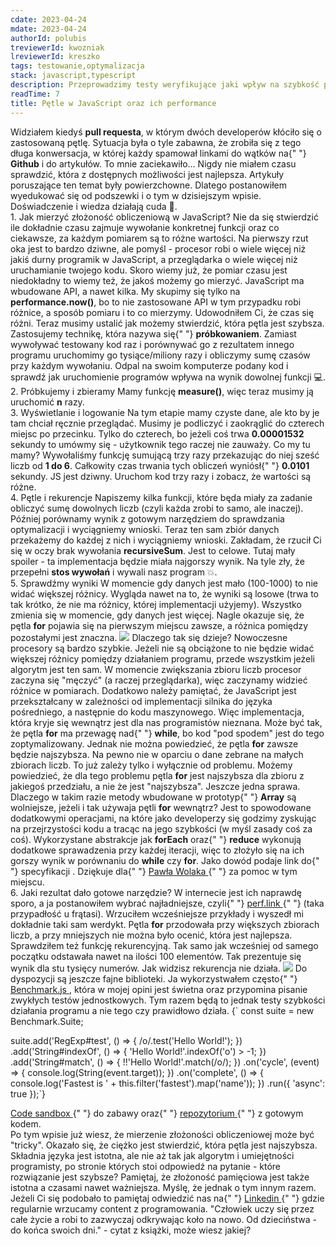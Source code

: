 ```yaml
---
cdate: 2023-04-24
mdate: 2023-04-24
authorId: polubis
treviewerId: kwozniak
lreviewerId: kreszko
tags: testowanie,optymalizacja
stack: javascript,typescript
description: Przeprowadzimy testy weryfikujące jaki wpływ na szybkość programu mogą mieć różne pętle w JavaScript.
readTime: 7
title: Pętle w JavaScript oraz ich performance
---
```


<Prelude label="Wstęp">
  <M>
    Widziałem kiedyś <B>pull requesta</B>, w którym dwóch developerów kłóciło
    się o zastosowaną pętlę. Sytuacja była o tyle zabawna, że zrobiła się z tego
    długa konwersacja, w której każdy spamował linkami do wątków na{" "}
    <B>Github</B> i do artykułów.
  </M>
  <M>
    To mnie zaciekawiło... Nigdy nie miałem czasu sprawdzić, która z dostępnych
    możliwości jest najlepsza. Artykuły poruszające ten temat były
    powierzchowne. Dlatego postanowiłem wyedukować się od podszewki i o tym w
    dzisiejszym wpisie.
  </M>
  <Hint hasBg>Doświadczenie i wiedza działają cuda 🚀.</Hint>
</Prelude>

<Section>
  <XL>1. Jak mierzyć złożoność obliczeniową w JavaScript?</XL>
  <M>
    Nie da się stwierdzić ile dokładnie czasu zajmuje wywołanie konkretnej
    funkcji oraz co ciekawsze, za każdym pomiarem są to różne wartości. Na
    pierwszy rzut oka jest to bardzo dziwne, ale pomyśl - procesor robi o wiele
    więcej niż jakiś durny programik w JavaScript, a przeglądarka o wiele więcej
    niż uruchamianie twojego kodu.
  </M>
  <M>
    Skoro wiemy już, że pomiar czasu jest niedokładny to wiemy też, że jakoś
    możemy go mierzyć. JavaScript ma wbudowane API, a nawet kilka. My skupimy
    się tylko na <B>performance.now()</B>, bo to nie zastosowane API w tym
    przypadku robi różnice, a sposób pomiaru i to co mierzymy.
  </M>
  <Snippet
    linesCount={10}
    description="Funkcja mierząca czas trwania dowolnej innej funkcji"
    src="https://raw.githubusercontent.com/polubis/loops-performance-in-javascript/main/src/performance/measure.ts"
  />
  <Snippet
    linesCount={12}
    description="Przykładowe wykorzystanie funkcji measure"
    src="https://raw.githubusercontent.com/polubis/loops-performance-in-javascript/main/src/snippets/memory-used.ts"
  />
  <M>
    Udowodniłem Ci, że czas się różni. Teraz musimy ustalić jak możemy
    stwierdzić, która pętla jest szybsza. Zastosujemy technikę, która nazywa się{" "}
    <B>próbkowaniem</B>. Zamiast wywoływać testowany kod raz i porównywać go z
    rezultatem innego programu uruchomimy go tysiące/miliony razy i obliczymy
    sumę czasów przy każdym wywołaniu.
  </M>
  <Hint hasBg>
    Odpal na swoim komputerze podany kod i sprawdź jak uruchomienie programów
    wpływa na wynik dowolnej funkcji 💻.
  </Hint>
</Section>

<Section>
  <XL>2. Próbkujemy i zbieramy</XL>
  <M>
    Mamy funkcję <B>measure()</B>, więc teraz musimy ją uruchomić <B>n</B> razy.
  </M>
  <Snippet
    linesCount={22}
    description="Funkcja do zbierania wyników"
    src="https://raw.githubusercontent.com/polubis/loops-performance-in-javascript/main/src/performance/run-probes.ts"
  />
  <Snippet
    linesCount={12}
    description="Wykorzystanie funkcji runProbes()"
    src="https://raw.githubusercontent.com/polubis/loops-performance-in-javascript/main/src/snippets/run-probes-used.ts"
  />
</Section>

<Section>
  <XL>3. Wyświetlanie i logowanie</XL>
  <M>
    Na tym etapie mamy czyste dane, ale kto by je tam chciał ręcznie przeglądać.
    Musimy je podliczyć i zaokrąglić do czterech miejsc po przecinku. Tylko do
    czterech, bo jeżeli coś trwa <B>0.00001532</B> sekundy to umówmy się -
    użytkownik tego raczej nie zauważy.
  </M>
  <Snippet
    linesCount={31}
    description="Funkcja do podsumowania wyniku"
    src="https://raw.githubusercontent.com/polubis/loops-performance-in-javascript/main/src/performance/summarize.ts"
  />
  <Snippet
    linesCount={23}
    description="Mamy rezultat"
    src="https://raw.githubusercontent.com/polubis/loops-performance-in-javascript/main/src/snippets/summary-used.ts"
  />
  <M>
    Co my tu mamy? Wywołaliśmy funkcję sumującą trzy razy przekazując do niej
    sześć liczb od <B>1 do 6</B>. Całkowity czas trwania tych obliczeń wyniósł{" "}
    <B>0.0101</B> sekundy.
  </M>
  <Hint hasBg>
    JS jest dziwny. Uruchom kod trzy razy i zobacz, że wartości są różne.
  </Hint>
</Section>

<Section>
  <XL>4. Pętle i rekurencje</XL>
  <M>
    Napiszemy kilka funkcji, które będa miały za zadanie obliczyć sumę dowolnych
    liczb (czyli każda zrobi to samo, ale inaczej). Później porównamy wynik z
    gotowym narzędziem do sprawdzania optymalizacji i wyciągniemy wnioski.
  </M>
  <Snippet
    linesCount={49}
    description="Masz jakiegoś faworyta?"
    src="https://raw.githubusercontent.com/polubis/loops-performance-in-javascript/main/src/sum.ts"
  />
  <M>
    Teraz ten sam zbiór danych przekażemy do każdej z nich i wyciągniemy
    wnioski.
  </M>
  <Snippet
    linesCount={82}
    description="Pokazujemy rezultat i dajemy możliwość zmiany parametrów"
    src="https://raw.githubusercontent.com/polubis/loops-performance-in-javascript/main/src/App.tsx"
  />
  <M>
    Zakładam, że rzucił Ci się w oczy brak wywołania <B>recursiveSum</B>. Jest
    to celowe. Tutaj mały spoiler - ta implementacja będzie miała najgorszy
    wynik. Na tyle zły, że przepełni <B>stos wywołań</B> i wywali nasz program
    💥.
  </M>
</Section>

<Section>
  <XL>5. Sprawdźmy wyniki</XL>
  <M>
    W momencie gdy danych jest mało (100-1000) to nie widać większej różnicy.
    Wygląda nawet na to, że wyniki są losowe (trwa to tak krótko, że nie ma
    różnicy, której implementacji użyjemy). Wszystko zmienia się w momencie, gdy
    danych jest więcej. Nagle okazuje się, że pętla <B>for</B> pojawia się na
    pierwszym miejscu zawsze, a różnica pomiędzy pozostałymi jest znaczna.
  </M>
  <Img
    border
    src="/assets/loops-performance-in-javascript/demo.gif"
    description="Testy w naszej mini apce"
  />
  <M>
    Dlaczego tak się dzieje? Nowoczesne procesory są bardzo szybkie. Jeżeli nie
    są obciążone to nie będzie widać większej różnicy pomiędzy działaniem
    programu, przede wszystkim jeżeli algorytm jest ten sam. W momencie
    zwiększania zbioru liczb procesor zaczyna się "męczyć" (a raczej
    przeglądarka), więc zaczynamy widzieć różnice w pomiarach.
  </M>
  <M>
    Dodatkowo należy pamiętać, że JavaScript jest przekształcany w zależności od
    implementacji silnika do języka pośredniego, a następnie do kodu
    maszynowego. Więc implementacja, która kryje się wewnątrz jest dla nas
    programistów nieznana. Może być tak, że pętla <B>for</B> ma przewagę nad{" "}
    <B>while</B>, bo kod "pod spodem" jest do tego zoptymalizowany.
  </M>
  <M>
    Jednak nie można powiedzieć, że pętla <B>for</B> zawsze będzie najszybsza.
    Na pewno nie w oparciu o dane zebrane na małych zbiorach liczb. To już
    zależy tylko i wyłącznie od problemu. Możemy powiedzieć, że dla tego
    problemu pętla <B>for</B> jest najszybsza dla zbioru z jakiegoś przedziału,
    a nie że jest "najszybsza".
  </M>
  <M>
    Jeszcze jedna sprawa. Dlaczego w takim razie metody wbudowane w prototyp{" "}
    <B>Array</B> są wolniejsze, jeżeli i tak używaja pętli <B>for</B> wewnątrz?
    Jest to spowodowane dodatkowymi operacjami, na które jako developerzy się
    godzimy zyskując na przejrzystości kodu a tracąc na jego szybkości (w myśl
    zasady coś za coś). Wykorzystane abstrakcje jak <B>forEach</B> oraz{" "}
    <B>reduce</B> wykonują dodatkowe sprawadzenia przy każdej iteracji, więc to
    złożyło się na ich gorszy wynik w porównaniu do <B>while</B> czy <B>for</B>.
    Jako dowód podaje link do{" "}
    <A
      outside
      src="https://tc39.es/ecma262/multipage/indexed-collections.html?fbclid=IwAR1FkOVuwIUDfjfgr2TpsxSDnPY2MFW65-eOndDcifPjMnUt6_3h2yZOGBM#sec-array.prototype.foreach"
    >
      specyfikacji
    </A>
    .
  </M>
  <Hint hasBg>
    Dziękuje dla{" "}
    <A href="https://www.linkedin.com/in/pwolaq/" outside>
      Pawła Wolaka
    </A>{" "}
    za pomoc w tym miejscu.
  </Hint>
</Section>

<Section>
  <XL>6. Jaki rezultat dało gotowe narzędzie?</XL>
  <M>
    W internecie jest ich naprawdę sporo, a ja postanowiłem wybrać
    najładniejsze, czyli{" "}
    <A href="https://perf.link/" outside>
      perf.link
    </A>{" "}
    (taka przypadłość u frątasi). Wrzuciłem wcześniejsze przykłady i wyszedł mi
    dokładnie taki sam werdykt. Pętla <B>for</B> przodowała przy większych
    zbiorach liczb, a przy mniejszych nie można było ocenić, która jest
    najlepsza. Sprawdziłem też funkcję rekurencyjną. Tak samo jak wcześniej od
    samego początku odstawała nawet na ilości 100 elementów. Tak prezentuje się
    wynik dla stu tysięcy numerów.
  </M>
  <Hint hasBg>Jak widzisz rekurencja nie działa.</Hint>
  <Img
    border
    src="/assets/loops-performance-in-javascript/perf.jpg"
    description="Wniosek jest ten sam"
  />
  <M>
    Do dyspozycji są jeszcze fajne biblioteki. Ja wykorzystwałem często{" "}
    <A href="https://benchmarkjs.com/" outside>
      Benchmark.js
    </A>
    , która w mojej opini jest świetna oraz przypomina pisanie zwykłych testów jednostkowych.
    Tym razem będą to jednak testy szybkości działania programu a nie tego czy prawidłowo
    działa.
  </M>
  <Snippet description="Pięknie to wygląda">
    {`
    const suite = new Benchmark.Suite;
    
suite.add('RegExp#test', () => {
  /o/.test('Hello World!');
})
.add('String#indexOf', () => {
  'Hello World!'.indexOf('o') > -1;
})
.add('String#match', () => {
  !!'Hello World!'.match(/o/);
})
.on('cycle', (event) => {
  console.log(String(event.target));
})
.on('complete', () => {
  console.log('Fastest is ' + this.filter('fastest').map('name'));
})
.run({ 'async': true });`}
  </Snippet>
</Section>

<Example>
  <M>
    <A
      href="https://codesandbox.io/p/github/polubis/loops-performance-in-javascript/main?file=%2Fsrc%2FApp.tsx&selection=%5B%7B%22endColumn%22%3A13%2C%22endLineNumber%22%3A37%2C%22startColumn%22%3A13%2C%22startLineNumber%22%3A37%7D%5D&workspace=%257B%2522activeFilepath%2522%253A%2522%252Fsrc%252Fsum.ts%2522%252C%2522openFiles%2522%253A%255B%2522%252Fsrc%252FApp.tsx%2522%252C%2522%252Fsrc%252Fperformance%252Fsummarize.ts%2522%252C%2522%252Fsrc%252Fperformance%252Frun-probes.ts%2522%252C%2522%252Fsrc%252Fsnippets%252Frun-probes-used.ts%2522%252C%2522%252Fsrc%252Fsum.ts%2522%252C%2522%252Fsrc%252Fsnippets%252Fsummary-used.ts%2522%255D%252C%2522sidebarPanel%2522%253A%2522EXPLORER%2522%252C%2522gitSidebarPanel%2522%253A%2522COMMIT%2522%252C%2522spaces%2522%253A%257B%2522clgne8f5s043d356qd2gxmgto%2522%253A%257B%2522key%2522%253A%2522clgne8f5s043d356qd2gxmgto%2522%252C%2522devtools%2522%253A%255B%257B%2522type%2522%253A%2522PREVIEW%2522%252C%2522taskId%2522%253A%2522start%2522%252C%2522port%2522%253A3000%252C%2522key%2522%253A%2522clgne8jkc0450356q218ukqxi%2522%252C%2522isMinimized%2522%253Afalse%257D%252C%257B%2522type%2522%253A%2522TASK_LOG%2522%252C%2522taskId%2522%253A%2522start%2522%252C%2522key%2522%253A%2522clgnea0u405c3356q85mp2ehc%2522%252C%2522isMinimized%2522%253Atrue%257D%255D%252C%2522name%2522%253A%2522start%2520Preview%2522%257D%257D%252C%2522currentSpace%2522%253A%2522clgne8f5s043d356qd2gxmgto%2522%252C%2522spacesOrder%2522%253A%255B%2522clgne8f5s043d356qd2gxmgto%2522%255D%252C%2522hideCodeEditor%2522%253Afalse%257D
"
      outside
    >
      Code sandbox
    </A>{" "}
    do zabawy oraz{" "}
    <A
      href="https://github.com/polubis/loops-performance-in-javascript"
      outside
    >
      repozytorium
    </A>{" "}
    z gotowym kodem.
  </M>
</Example>

<Summary label="Podsumowanie">
  <M>
    Po tym wpisie już wiesz, że mierzenie złożoności obliczeniowej może być
    "tricky". Okazało się, że ciężko jest stwierdzić, która pętla jest
    najszybsza.
  </M>
  <M>
    Składnia języka jest istotna, ale nie aż tak jak algorytm i umiejętności
    programisty, po stronie których stoi odpowiedź na pytanie - które
    rozwiązanie jest szybsze?
  </M>
  <M>
    Pamiętaj, że złożoność pamięciowa jest także istotna a czasami nawet
    ważniejsza. Myślę, że jednak o tym innym razem.
  </M>
  <M>
    Jeżeli Ci się podobało to pamiętaj odwiedzić nas na{" "}
    <A href="https://www.linkedin.com/company/greenon-software/" outside>
      Linkedin
    </A>{" "}
    gdzie regularnie wrzucamy content z programowania.
  </M>
  <Hint hasBg>
    "Człowiek uczy się przez całe życie a robi to zazwyczaj odkrywając koło na
    nowo. Od dzieciństwa - do końca swoich dni." - cytat z książki, może wiesz
    jakiej?
  </Hint>
</Summary>
